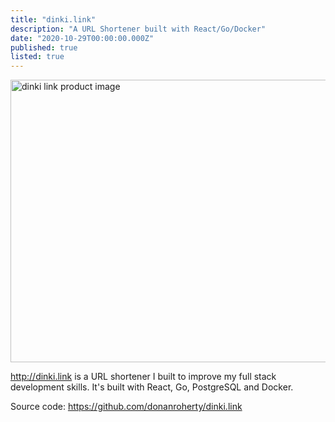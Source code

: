 ```yaml
---
title: "dinki.link"
description: "A URL Shortener built with React/Go/Docker"
date: "2020-10-29T00:00:00.000Z"
published: true
listed: true
---
```


<Image
  src="/assets/blog/dinkilink/dinkilink-bnr.png"
  alt="dinki link product image"
  width="1280"
  height="452"
  layout="responsive"
/>

http://dinki.link is a URL shortener I built to improve my full stack development skills. It's built with React, Go, PostgreSQL and Docker.

Source code: https://github.com/donanroherty/dinki.link
